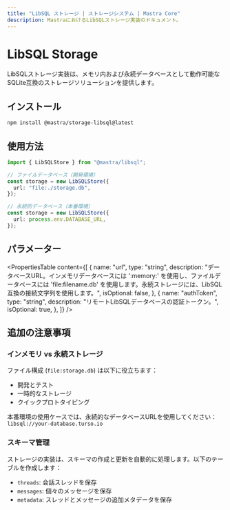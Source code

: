 ```yaml
---
title: "LibSQL ストレージ | ストレージシステム | Mastra Core"
description: MastraにおけるLibSQLストレージ実装のドキュメント。
---
```


# LibSQL Storage

LibSQLストレージ実装は、メモリ内および永続データベースとして動作可能なSQLite互換のストレージソリューションを提供します。

## インストール

```bash copy
npm install @mastra/storage-libsql@latest
```

## 使用方法

```typescript copy showLineNumbers
import { LibSQLStore } from "@mastra/libsql";

// ファイルデータベース（開発環境）
const storage = new LibSQLStore({
  url: "file:./storage.db",
});

// 永続的データベース（本番環境）
const storage = new LibSQLStore({
  url: process.env.DATABASE_URL,
});
```

## パラメーター

<PropertiesTable
  content={[
    {
      name: "url",
      type: "string",
      description:
        "データベースURL。インメモリデータベースには ':memory:' を使用し、ファイルデータベースには 'file:filename.db' を使用します。永続ストレージには、LibSQL互換の接続文字列を使用します。",
      isOptional: false,
    },
    {
      name: "authToken",
      type: "string",
      description: "リモートLibSQLデータベースの認証トークン。",
      isOptional: true,
    },
  ]}
/>

## 追加の注意事項

### インメモリ vs 永続ストレージ

ファイル構成 (`file:storage.db`) は以下に役立ちます：

- 開発とテスト
- 一時的なストレージ
- クイックプロトタイピング

本番環境の使用ケースでは、永続的なデータベースURLを使用してください：`libsql://your-database.turso.io`

### スキーマ管理

ストレージの実装は、スキーマの作成と更新を自動的に処理します。以下のテーブルを作成します：

- `threads`: 会話スレッドを保存
- `messages`: 個々のメッセージを保存
- `metadata`: スレッドとメッセージの追加メタデータを保存
